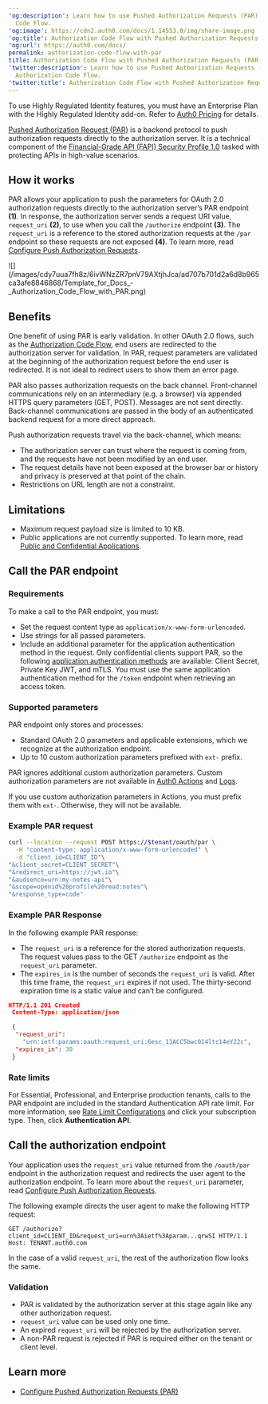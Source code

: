 ---
'og:description': Learn how to use Pushed Authorization Requests (PAR) with the Authorization
  Code Flow.
'og:image': https://cdn2.auth0.com/docs/1.14553.0/img/share-image.png
'og:title': Authorization Code Flow with Pushed Authorization Requests (PAR)
'og:url': https://auth0.com/docs/
permalink: authorization-code-flow-with-par
title: Authorization Code Flow with Pushed Authorization Requests (PAR)
'twitter:description': Learn how to use Pushed Authorization Requests (PAR) with the
  Authorization Code Flow.
'twitter:title': Authorization Code Flow with Pushed Authorization Requests (PAR)
---
<Callout icon="file-lines" color="#0EA5E9" iconType="regular">

To use Highly Regulated Identity features, you must have an Enterprise Plan with the Highly Regulated Identity add-on. Refer to [Auth0 Pricing](https://auth0.com/pricing/) for details.

</Callout>

[Pushed Authorization Request (PAR)](https://datatracker.ietf.org/doc/html/rfc9126) is a backend protocol to push authorization requests directly to the <Tooltip tip="Authorization Server: Centralized server that contributes to defining the boundaries of a user’s access. For example, your authorization server can control the data, tasks, and features available to a user." cta="View Glossary" href="/docs/glossary?term=authorization+server">authorization server</Tooltip>. It is a technical component of the [Financial-Grade API (FAPI) Security Profile 1.0](https://openid.net/specs/openid-financial-api-part-2-1_0.html) tasked with protecting APIs in high-value scenarios.

## How it works

PAR allows your application to push the parameters for <Tooltip tip="OAuth 2.0: Authorization framework that defines authorization protocols and workflows." cta="View Glossary" href="/docs/glossary?term=OAuth+2.0">OAuth 2.0</Tooltip> authorization requests directly to the authorization server’s PAR endpoint **(1)**. In response, the authorization server sends a request URI value, `request_uri` **(2)**, to use when you call the `/authorize` endpoint **(3)**. The `request_uri` is a reference to the stored authorization requests at the `/par` endpoint so these requests are not exposed **(4)**. To learn more, read [Configure Push Authorization Requests](/docs/get-started/applications/configure-par).

<Frame>![](/images/cdy7uua7fh8z/6ivWNzZR7pnV79AXtjhJca/ad707b701d2a6d8b965ca3afe8846868/Template_for_Docs_-_Authorization_Code_Flow_with_PAR.png)</Frame>

## Benefits

One benefit of using PAR is early validation. In other OAuth 2.0 flows, such as the [Authorization Code Flow](/docs/get-started/authentication-and-authorization-flow/authorization-code-flow), end users are redirected to the authorization server for validation. In PAR, request parameters are validated at the beginning of the authorization request before the end user is redirected. It is not ideal to redirect users to show them an error page.

PAR also passes authorization requests on the back channel. Front-channel communications rely on an intermediary (e.g. a browser) via appended HTTPS query parameters (GET, POST). Messages are not sent directly. Back-channel communications are passed in the body of an authenticated backend request for a more direct approach.

Push authorization requests travel via the back-channel, which means:

* The authorization server can trust where the request is coming from, and the requests have not been modified by an end user.
* The request details have not been exposed at the browser bar or history and privacy is preserved at that point of the chain.
* Restrictions on URL length are not a constraint.

## Limitations

* Maximum request payload size is limited to 10 KB.
* Public applications are not currently supported. To learn more, read [Public and Confidential Applications](/docs/get-started/applications/confidential-and-public-applications).

## Call the PAR endpoint

### Requirements

To make a call to the PAR endpoint, you must:

* Set the request content type as `application/x-www-form-urlencoded`.
* Use strings for all passed parameters.
* Include an additional parameter for the application authentication method in the request. Only <Tooltip tip="Confidential Client: A client (application) that can hold credentials securely by using a trusted backend server. Examples include a web application with a secure backend and a machine-to-machine (M2M) application." cta="View Glossary" href="/docs/glossary?term=confidential+clients">confidential clients</Tooltip> support PAR, so the following [application authentication methods](https://auth0.com/docs/api/authentication#authentication-methods) are available: <Tooltip tip="Client Secret: Secret used by a client (application) to authenticate with the Authorization Server; it should be known to only the client and the Authorization Server and must be sufficiently random to not be guessable." cta="View Glossary" href="/docs/glossary?term=Client+Secret">Client Secret</Tooltip>, Private Key <Tooltip tip="Client Secret: Secret used by a client (application) to authenticate with the Authorization Server; it should be known to only the client and the Authorization Server and must be sufficiently random to not be guessable." cta="View Glossary" href="/docs/glossary?term=JWT">JWT</Tooltip>, and mTLS. You must use the same application authentication method for the `/token` endpoint when retrieving an <Tooltip tip="Access Token: Authorization credential, in the form of an opaque string or JWT, used to access an API." cta="View Glossary" href="/docs/glossary?term=access+token">access token</Tooltip>.

### Supported parameters

PAR endpoint only stores and processes:

* Standard OAuth 2.0 parameters and applicable extensions, which we recognize at the authorization endpoint.
* Up to 10 custom authorization parameters prefixed with `ext-` prefix.

PAR ignores additional custom authorization parameters. Custom authorization parameters are not available in [Auth0 Actions](/docs/customize/actions) and [Logs](/docs/deploy-monitor/logs).

<Callout icon="file-lines" color="#0EA5E9" iconType="regular">

If you use custom authorization parameters in Actions, you must prefix them with `ext-`. Otherwise, they will not be available.

</Callout>

### Example PAR request

```bash lines
curl --location --request POST https://$tenant/oauth/par \
  -H "content-type: application/x-www-form-urlencoded" \
  -d "client_id=CLIENT_ID"\
"&client_secret=CLIENT_SECRET"\
"&redirect_uri=https://jwt.io"\
"&audience=urn:my-notes-api"\
"&scope=openid%20profile%20read:notes"\
"&response_type=code"
```






### Example PAR Response

In the following example PAR response:

* The `request_uri` is a reference for the stored authorization requests. The request values pass to the GET `/authorize` endpoint as the `request_uri` parameter.
* The `expires_in` is the number of seconds the `request_uri` is valid. After this time frame, the `request_uri` expires if not used. The thirty-second expiration time is a static value and can’t be configured.

```json lines
HTTP/1.1 201 Created
 Content-Type: application/json

 {
  "request_uri":
    "urn:ietf:params:oauth:request_uri:6esc_11ACC5bwc014ltc14eY22c",
  "expires_in": 30
 }
```






### Rate limits

For Essential, Professional, and Enterprise production tenants, calls to the PAR endpoint are included in the standard Authentication API rate limit. For more information, see [Rate Limit Configurations](/docs/troubleshoot/customer-support/operational-policies/rate-limit-policy/rate-limit-configurations) and click your subscription type. Then, click **Authentication API**.

## Call the authorization endpoint

Your application uses the `request_uri` value returned from the `/oauth/par` endpoint in the authorization request and redirects the user agent to the authorization endpoint. To learn more about the `request_uri` parameter, read [Configure Push Authorization Requests](/docs/get-started/applications/configure-par).

The following example directs the user agent to make the following HTTP request:

```http wrap lines
GET /authorize?client_id=CLIENT_ID&request_uri=urn%3Aietf%3Aparam...qrwSI HTTP/1.1 Host: TENANT.auth0.com
```






In the case of a valid `request_uri`, the rest of the <Tooltip tip="Authorization Flow: Authorization grant (or workflow) specified in the OAuth 2.0 framework." cta="View Glossary" href="/docs/glossary?term=authorization+flow">authorization flow</Tooltip> looks the same.

### Validation

* PAR is validated by the authorization server at this stage again like any other authorization request.
* `request_uri` value can be used only one time.
* An expired `request_uri` will be rejected by the authorization server.
* A non-PAR request is rejected if PAR is required either on the tenant or client level.

## Learn more

* [Configure Pushed Authorization Requests (PAR)](/docs/get-started/applications/configure-par)